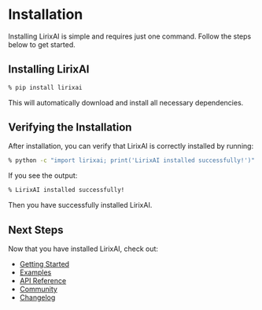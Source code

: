 # Installation

Installing LirixAI is simple and requires just one command. Follow the steps below to get started.

## Installing LirixAI

```bash
% pip install lirixai
```
This will automatically download and install all necessary dependencies.

## Verifying the Installation

After installation, you can verify that LirixAI is correctly installed by running:

```bash
% python -c "import lirixai; print('LirixAI installed successfully!')"
```
If you see the output:

```bash
% LirixAI installed successfully!
```

Then you have successfully installed LirixAI.

## Next Steps

Now that you have installed LirixAI, check out:

- [Getting Started](./getting-started)
- [Examples](./examples)
- [API Reference](./api-reference)
- [Community](./community)
- [Changelog](./changelog)

